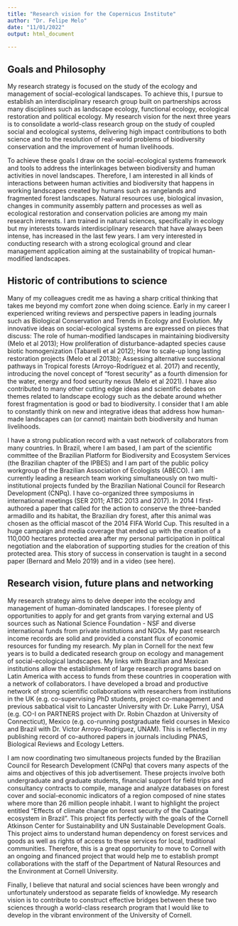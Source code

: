 ```yaml
---
title: "Research vision for the Copernicus Institute"
author: "Dr. Felipe Melo"
date: "11/01/2022"
output: html_document
   
---
```


## **Goals and Philosophy**
My research strategy is focused on the study of the ecology and management of social-ecological landscapes. To achieve this, I pursue to establish an interdisciplinary research group built on partnerships across many disciplines such as landscape ecology, functional ecology, ecological restoration and political ecology. My research vision for the next three years is to consolidate a world-class research group on the study of coupled social and ecological systems, delivering high impact contributions to both science and to the resolution of real-world problems of biodiversity conservation and the improvement of human livelihoods. 

To achieve these goals I draw on the social-ecological systems framework and tools to address the interlinkages between biodiversity and human activities in novel landscapes. Therefore, I am interested in all kinds of interactions between human activities and biodiversity that happens in working landscapes created by humans such as rangelands and fragmented forest landscapes. Natural resources use, biological invasion, changes in community assembly pattern and processes as well as ecological restoration and conservation policies are among my main research interests. 
I am trained in natural sciences, specifically in ecology but my interests towards interdisciplinary research that have always been intense, has increased in the last few years. I am very interested in conducting research with a strong ecological ground and clear management application aiming at the sustainability of tropical human-modified landscapes.

## **Historic of contributions to science **

Many of my colleagues credit me as having a sharp critical thinking that takes me beyond my comfort zone when doing science. Early in my career I experienced writing reviews and perspective papers in leading journals such as Biological Conservation and Trends in Ecology and Evolution. My innovative ideas on social-ecological systems are expressed on pieces that discuss: The role of human-modified landscapes in maintaining biodiversity (Melo et al 2013); How proliferation of disturbance-adapted species cause biotic homogenization (Tabarelli et al 2012); How to scale-up long lasting restoration projects (Melo et al 2013b); Assessing alternative successional pathways in Tropical forests (Arroyo-Rodríguez et al. 2017) and recently, introducing the novel concept of “forest security” as a fourth dimension for the water, energy and food security nexus (Melo et al 2021). I have also contributed to many other cutting edge ideas and scientific debates on themes related to landscape ecology such as the debate around whether forest fragmentation is good or bad to biodiversity. I consider that I am able to constantly think on new and integrative ideas that address how human-made landscapes can (or cannot) maintain both biodiversity and human livelihoods. 

I have a strong publication record with a vast network of collaborators from many countries. In Brazil, where I am based, I am part of the scientific committee of the Brazilian Platform for Biodiversity and Ecosystem Services (the Brazilian chapter of the IPBES) and I am part of the public policy workgroup of the Brazilian Association of Ecologists (ABECO). I am currently leading a research team working simultaneously on two multi-institutional projects funded by the Brazilian National Council for Research Development (CNPq). I have co-organized three symposiums in international meetings (SER 2011; ATBC 2013 and 2017). In 2014 I first-authored a paper that called for the action to conserve the three-banded armadillo and its habitat, the Brazilian dry forest, after this animal was chosen as the official mascot of the 2014 FIFA World Cup. This resulted in a huge campaign and media coverage that ended up with the creation of a 110,000 hectares protected area after my personal participation in political negotiation and the elaboration of supporting studies for the creation of this protected area. This story of success in conservation is taught in a second paper (Bernard and Melo 2019) and in a video (see here). 


## **Research vision, future plans and networking **

My research strategy aims to delve deeper into the ecology and management of human-dominated landscapes. I foresee plenty of opportunities to apply for and get grants from varying external and US sources such as National Science Foundation - NSF and diverse international funds from private institutions and NGOs. My past research income records are solid and provided a constant flux of economic resources for funding my research. My plan in Cornell for the next few years is to build a dedicated research group on ecology and management of social-ecological landscapes. My links with Brazilian and Mexican institutions allow the establishment of large research programs based on Latin America with access to funds from these countries in cooperation with a network of collaborators. I have developed a broad and productive network of strong scientific collaborations with researchers from institutions in the UK (e.g. co-supervising PhD students, project co-management and previous sabbatical visit to Lancaster University with Dr. Luke Parry), USA (e.g. CO-I on PARTNERS project with Dr. Robin Chazdon at University of Connecticut), Mexico (e.g. co-running postgraduate field courses in Mexico and Brazil with Dr. Victor Arroyo-Rodríguez, UNAM). This is reflected in my publishing record of co-authored papers in journals including PNAS, Biological Reviews and Ecology Letters. 

I am now coordinating two simultaneous projects funded by the Brazilian Council for Research Development (CNPq) that covers many aspects of the aims and objectives of this job advertisement. These projects involve both undergraduate and graduate students, financial support for field trips and consultancy contracts to compile, manage and analyze databases on forest cover and social-economic indicators of a region composed of nine states where more than 26 million people inhabit. I want to highlight the project entitled “Effects of climate change on forest security of the Caatinga ecosystem in Brazil”. This project fits perfectly with the goals of the Cornell Atkinson Center for Sustainability and UN Sustainable Development Goals. This project aims to understand human dependency on forest services and goods as well as rights of access to these services for local, traditional communities. Therefore, this is a great opportunity to move to Cornell with an ongoing and financed project that would help me to establish prompt collaborations with the staff of the Department of Natural Resources and the Environment at Cornell University. 

Finally, I believe that natural and social sciences have been wrongly and unfortunately understood as separate fields of knowledge. My research vision is to contribute to construct effective bridges between these two sciences through a world-class research program that I would like to develop in the vibrant environment of the University of Cornell.
